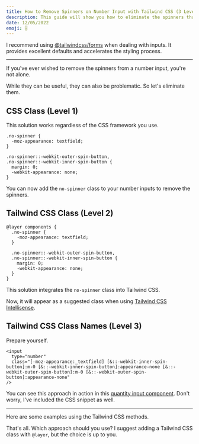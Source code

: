 ```yaml
---
title: How to Remove Spinners on Number Input with Tailwind CSS (3 Levels)
description: This guide will show you how to eliminate the spinners that appear on number inputs using Tailwind CSS.
date: 12/05/2022
emoji: 🎚️
---
```


I recommend using [@tailwindcss/forms](https://github.com/tailwindlabs/tailwindcss-forms) when dealing with inputs. It provides excellent defaults and accelerates the styling process.

---

If you've ever wished to remove the spinners from a number input, you're not alone.

While they can be useful, they can also be problematic. So let's eliminate them.

## CSS Class (Level 1)

This solution works regardless of the CSS framework you use.

```
.no-spinner {
  -moz-appearance: textfield;
}

.no-spinner::-webkit-outer-spin-button,
.no-spinner::-webkit-inner-spin-button {
  margin: 0;
  -webkit-appearance: none;
}
```

You can now add the `no-spinner` class to your number inputs to remove the spinners.

## Tailwind CSS Class (Level 2)

```
@layer components {
  .no-spinner {
    -moz-appearance: textfield;
  }

  .no-spinner::-webkit-outer-spin-button,
  .no-spinner::-webkit-inner-spin-button {
    margin: 0;
    -webkit-appearance: none;
  }
}
```

This solution integrates the `no-spinner` class into Tailwind CSS.

Now, it will appear as a suggested class when using [Tailwind CSS Intellisense](https://tailwindcss.com/docs/editor-setup#intelli-sense-for-vs-code).

## Tailwind CSS Class Names (Level 3)

Prepare yourself.

```
<input
  type="number"
  class="[-moz-appearance:_textfield] [&::-webkit-inner-spin-button]:m-0 [&::-webkit-inner-spin-button]:appearance-none [&::-webkit-outer-spin-button]:m-0 [&::-webkit-outer-spin-button]:appearance-none"
/>
```

You can see this approach in action in this [quantity input component](/components/application-ui/quantity-inputs#component-2). Don't worry, I've included the CSS snippet as well.

---

Here are some examples using the Tailwind CSS methods.

<BlogPreview
  previewId="remove-number-spinners"
  previewTitle="Remove Number Spinners Example"
  previewContainer="grid min-h-screen place-content-center p-8"
/>

That's all. Which approach should you use? I suggest adding a Tailwind CSS class with `@layer`, but the choice is up to you.
